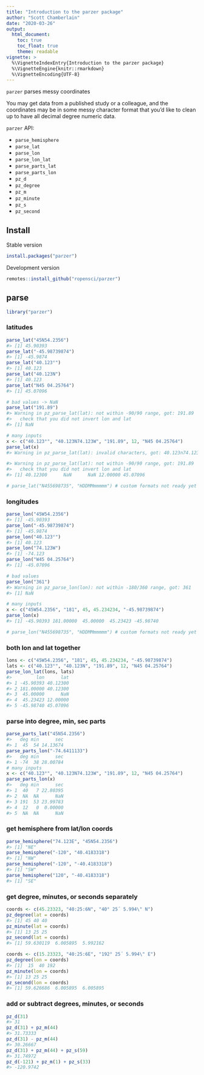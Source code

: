 ```yaml
---
title: "Introduction to the parzer package"
author: "Scott Chamberlain"
date: "2020-03-26"
output:
  html_document:
    toc: true
    toc_float: true
    theme: readable
vignette: >
  %\VignetteIndexEntry{Introduction to the parzer package}
  %\VignetteEngine{knitr::rmarkdown}
  %\VignetteEncoding{UTF-8}
---
```





`parzer` parses messy coordinates

You may get data from a published study or a colleague, and the coordinates
may be in some messy character format that you'd like to clean up to have 
all decimal degree numeric data.

`parzer` API:

 - `parse_hemisphere`
 - `parse_lat`
 - `parse_lon`
 - `parse_lon_lat`
 - `parse_parts_lat`
 - `parse_parts_lon`
 - `pz_d`
 - `pz_degree`
 - `pz_m`
 - `pz_minute`
 - `pz_s`
 - `pz_second`


## Install

Stable version

```r
install.packages("parzer")
```

Development version


```r
remotes::install_github("ropensci/parzer")
```


## parse

```r
library("parzer")
```

### latitudes


```r
parse_lat("45N54.2356")
#> [1] 45.90393
parse_lat("-45.98739874")
#> [1] -45.9874
parse_lat("40.123°")
#> [1] 40.123
parse_lat("40.123N")
#> [1] 40.123
parse_lat("N45 04.25764")
#> [1] 45.07096

# bad values -> NaN
parse_lat("191.89")
#> Warning in pz_parse_lat(lat): not within -90/90 range, got: 191.89
#>   check that you did not invert lon and lat
#> [1] NaN

# many inputs
x <- c("40.123°", "40.123N74.123W", "191.89", 12, "N45 04.25764")
parse_lat(x)
#> Warning in pz_parse_lat(lat): invalid characters, got: 40.123n74.123w

#> Warning in pz_parse_lat(lat): not within -90/90 range, got: 191.89
#>   check that you did not invert lon and lat
#> [1] 40.12300      NaN      NaN 12.00000 45.07096

# parse_lat("N455698735", "HDDMMmmmmm") # custom formats not ready yet
```

### longitudes


```r
parse_lon("45W54.2356")
#> [1] -45.90393
parse_lon("-45.98739874")
#> [1] -45.9874
parse_lon("40.123°")
#> [1] 40.123
parse_lon("74.123W")
#> [1] -74.123
parse_lon("W45 04.25764")
#> [1] -45.07096

# bad values
parse_lon("361")
#> Warning in pz_parse_lon(lon): not within -180/360 range, got: 361
#> [1] NaN

# many inputs
x <- c("45W54.2356", "181", 45, 45.234234, "-45.98739874")
parse_lon(x)
#> [1] -45.90393 181.00000  45.00000  45.23423 -45.98740

# parse_lon("N455698735", "HDDMMmmmmm") # custom formats not ready yet
```

### both lon and lat together


```r
lons <- c("45W54.2356", "181", 45, 45.234234, "-45.98739874")
lats <- c("40.123°", "40.123N", "191.89", 12, "N45 04.25764")
parse_lon_lat(lons, lats)
#>         lon      lat
#> 1 -45.90393 40.12300
#> 2 181.00000 40.12300
#> 3  45.00000      NaN
#> 4  45.23423 12.00000
#> 5 -45.98740 45.07096
```

### parse into degree, min, sec parts


```r
parse_parts_lat("45N54.2356")
#>   deg min      sec
#> 1  45  54 14.13674
parse_parts_lon("-74.6411133")
#>   deg min      sec
#> 1 -74  38 28.00784
# many inputs
x <- c("40.123°", "40.123N74.123W", "191.89", 12, "N45 04.25764")
parse_parts_lon(x)
#>   deg min      sec
#> 1  40   7 22.80395
#> 2  NA  NA      NaN
#> 3 191  53 23.99783
#> 4  12   0  0.00000
#> 5  NA  NA      NaN
```

### get hemisphere from lat/lon coords


```r
parse_hemisphere("74.123E", "45N54.2356")
#> [1] "NE"
parse_hemisphere("-120", "40.4183318")
#> [1] "NW"
parse_hemisphere("-120", "-40.4183318")
#> [1] "SW"
parse_hemisphere("120", "-40.4183318")
#> [1] "SE"
```

### get degree, minutes, or seconds separately


```r
coords <- c(45.23323, "40:25:6N", "40° 25´ 5.994\" N")
pz_degree(lat = coords)
#> [1] 45 40 40
pz_minute(lat = coords)
#> [1] 13 25 25
pz_second(lat = coords)
#> [1] 59.630119  6.005895  5.992162

coords <- c(15.23323, "40:25:6E", "192° 25´ 5.994\" E")
pz_degree(lon = coords)
#> [1]  15  40 192
pz_minute(lon = coords)
#> [1] 13 25 25
pz_second(lon = coords)
#> [1] 59.626686  6.005895  6.005895
```

### add or subtract degrees, minutes, or seconds


```r
pz_d(31)
#> 31
pz_d(31) + pz_m(44)
#> 31.73333
pz_d(31) - pz_m(44)
#> 30.26667
pz_d(31) + pz_m(44) + pz_s(59)
#> 31.74972
pz_d(-121) + pz_m(1) + pz_s(33)
#> -120.9742
```
